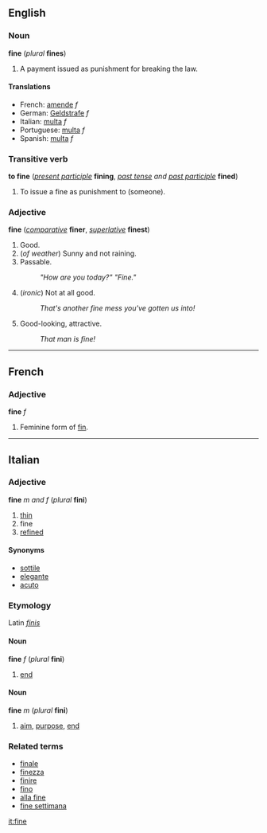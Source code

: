 ==English==
=== Noun ===
'''fine''' (''plural'' '''fines''')

#A payment issued as punishment for breaking the law.

====Translations====
*French: [[amende]] ''f''
*German: [[Geldstrafe]] ''f''
*Italian: [[multa#Italian|multa]] ''f''
*Portuguese: [[multa#Portuguese|multa]] ''f''
*Spanish: [[multa#Spanish|multa]] ''f''

===Transitive verb===
'''to fine''' (''[[present participle]]'' '''fining''', ''[[past tense]] and [[past participle]]'' '''fined''')

#To issue a fine as punishment to (someone).

=== Adjective ===
'''fine''' (''[[comparative]]'' '''finer''', ''[[superlative]]'' '''finest''')

#Good.
#(''of weather'') Sunny and not raining.
#Passable.
#:''"How are you today?" "Fine."''
#(''ironic'') Not at all good.
#:''That's another fine mess you've gotten us into!''
#Good-looking, attractive.
#:''That man is fine!''

----
==French==
===Adjective===
'''fine''' ''f''

#Feminine form of [[fin]].

----
==Italian==
===Adjective===
'''fine''' ''m and f'' (''plural'' '''fini''')

#[[thin]]
#fine
#[[refined]]

====Synonyms====
*[[sottile]]
*[[elegante]]
*[[acuto]]

===Etymology===
Latin ''[[finis]]''

====Noun====
'''fine''' ''f'' (''plural'' '''fini''')

#[[end]]

====Noun====
'''fine''' ''m'' (''plural'' '''fini''')

#[[aim]], [[purpose]], [[end]]

===Related terms===
*[[finale]]
*[[finezza]]
*[[finire]]
*[[fino]]
*[[alla fine]]
*[[fine settimana]]

[[it:fine]]